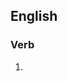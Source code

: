 ==English==

===Verb===
{{head|en|present participle}}

# {{present participle of|ordain|lang=en|nocat=1}}